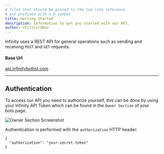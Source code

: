 ```yaml
---
# files that should be pinned to the top like reference
# are prefixed with a @ symbol
title: Getting Started
description: Information to get you started with our API.
author: ChillCordDev
---
```


Infinity uses a REST API for general operations such as sending and receiving `POST` and `GET` requests.

#### Base Url

[api.infinitybotlist.com](https://api.infinitybotlist.com)

---

## Authentication

To access our API you need to authorize yourself, this can be done by using your Infinity API Token which can be found in the `Owner Section` of your bots page.

![Owner Section Screenshot](https://media.discordapp.net/attachments/832011830238248961/871632845821591562/image0.png)

Authentication is performed with the `authorization` HTTP header:

```json:title=HTTP%20Headers
{
  "authorization": "your-secret-token"
}
```
